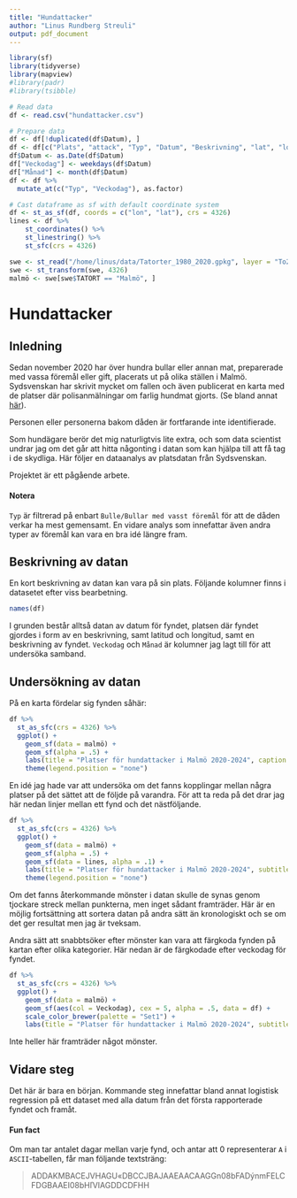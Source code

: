 ```yaml
--- 
title: "Hundattacker"
author: "Linus Rundberg Streuli"
output: pdf_document
---
```

```r
library(sf)
library(tidyverse)
library(mapview)
#library(padr)
#library(tsibble)

# Read data
df <- read.csv("hundattacker.csv")

# Prepare data
df <- df[!duplicated(df$Datum), ]
df <- df[c("Plats", "attack", "Typ", "Datum", "Beskrivning", "lat", "lon")]
df$Datum <- as.Date(df$Datum)
df["Veckodag"] <- weekdays(df$Datum)
df["Månad"] <- month(df$Datum)
df <- df %>%
  mutate_at(c("Typ", "Veckodag"), as.factor)

# Cast dataframe as sf with default coordinate system
df <- st_as_sf(df, coords = c("lon", "lat"), crs = 4326)
lines <- df %>%
    st_coordinates() %>%
    st_linestring() %>%
    st_sfc(crs = 4326)

swe <- st_read("/home/linus/data/Tatorter_1980_2020.gpkg", layer = "To2020_SR99TM")
swe <- st_transform(swe, 4326)
malmö <- swe[swe$TATORT == "Malmö", ]

```
# Hundattacker
## Inledning
Sedan november 2020 har över hundra bullar eller annan mat, preparerade med vassa föremål eller gift, placerats ut på olika ställen i Malmö. Sydsvenskan har skrivit mycket om fallen och även publicerat en karta med de platser där polisanmälningar om farlig hundmat gjorts. (Se bland annat [här](https://www.sydsvenskan.se/2024-03-16/farliga-hundbullar-hittade-i-ogardsparken/)).

Personen eller personerna bakom dåden är fortfarande inte identifierade.

Som hundägare berör det mig naturligtvis lite extra, och som data scientist undrar jag om det går att hitta någonting i datan som kan hjälpa till att få tag i de skydliga. Här följer en dataanalys av platsdatan från Sydsvenskan.

Projektet är ett pågående arbete.

#### Notera
`Typ` är filtrerad på enbart `Bulle/Bullar med vasst föremål` för att de dåden verkar ha mest gemensamt. En vidare analys som innefattar även andra typer av föremål kan vara en bra idé längre fram.

## Beskrivning av datan
En kort beskrivning av datan kan vara på sin plats. Följande kolumner finns i datasetet efter viss bearbetning.
```r
names(df)
```

I grunden består alltså datan av datum för fyndet, platsen där fyndet gjordes i form av en beskrivning, samt latitud och longitud, samt en beskrivning av fyndet. `Veckodag` och `Månad` är kolumner jag lagt till för att undersöka samband.

## Undersökning av datan

På en karta fördelar sig fynden såhär:

```r
df %>%
  st_as_sfc(crs = 4326) %>%
  ggplot() +
    geom_sf(data = malmö) +
    geom_sf(alpha = .5) +
    labs(title = "Platser för hundattacker i Malmö 2020-2024", caption = "Källa: Sydsvenskan") + 
    theme(legend.position = "none")
```

En idé jag hade var att undersöka om det fanns kopplingar mellan några platser på det sättet att de följde på varandra. För att ta reda på det drar jag här nedan linjer mellan ett fynd och det nästföljande.

```r
df %>%
  st_as_sfc(crs = 4326) %>%
  ggplot() +
    geom_sf(data = malmö) +
    geom_sf(alpha = .5) +
    geom_sf(data = lines, alpha = .1) + 
    labs(title = "Platser för hundattacker i Malmö 2020-2024", subtitle = "Linjer dragna mellan ett fynd och det nästföljande", caption = "Källa: Sydsvenskan") + 
    theme(legend.position = "none")
```

Om det fanns återkommande mönster i datan skulle de synas genom tjockare streck mellan punkterna, men inget sådant framträder. Här är en möjlig fortsättning att sortera datan på andra sätt än kronologiskt och se om det ger resultat men jag är tveksam.

Andra sätt att snabbtsöker efter mönster kan vara att färgkoda fynden på kartan efter olika kategorier. Här nedan är de färgkodade efter veckodag för fyndet.

```r
df %>%
  st_as_sfc(crs = 4326) %>%
  ggplot() +
    geom_sf(data = malmö) +
    geom_sf(aes(col = Veckodag), cex = 5, alpha = .5, data = df) +
    scale_color_brewer(palette = "Set1") +
    labs(title = "Platser för hundattacker i Malmö 2020-2024", subtitle = "Kategoriserade efter veckodag", caption = "Källa: Sydsvenskan")
```

Inte heller här framträder något mönster.

## Vidare steg
Det här är bara en början. Kommande steg innefattar bland annat logistisk regression på ett dataset med alla datum från det första rapporterade fyndet och framåt.

#### Fun fact
Om man tar antalet dagar mellan varje fynd, och antar att 0 representerar `A` i `ASCII`-tabellen, får man följande textsträng:

> ADDAKMBACEJVHAGU«DBCCJBAJAAEAACAAGGn\u008bFADýnmFELCFDGBAAEI\u008bHľVIAGDDCDFHH